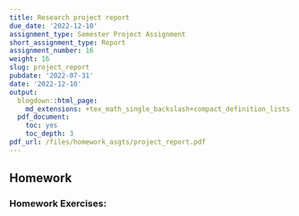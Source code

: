 ```yaml
---
title: Research project report
due_date: '2022-12-10'
assignment_type: Semester Project Assignment
short_assignment_type: Report
assignment_number: 16
weight: 16
slug: project_report
pubdate: '2022-07-31'
date: '2022-12-10'
output:
  blogdown::html_page:
    md_extensions: +tex_math_single_backslash+compact_definition_lists
  pdf_document:
    toc: yes
    toc_depth: 3
pdf_url: /files/homework_asgts/project_report.pdf
---
```

## Homework

### Homework Exercises:

